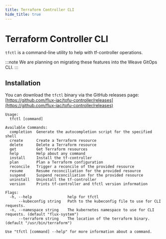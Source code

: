 ```yaml
---
title: Terraform Controller CLI
hide_title: true
---
```


# Terraform Controller CLI

`tfctl` is a command-line utility to help with tf-controller operations.

:::note
We are planning on migrating these features into the Weave GitOps CLI.
:::

## Installation

You can download the `tfctl` binary via the GitHub releases page: [https://github.com/flux-iac/tofu-controller/releases](https://github.com/flux-iac/tofu-controller/releases)

```
Usage:
  tfctl [command]

Available Commands:
  completion  Generate the autocompletion script for the specified shell
  create      Create a Terraform resource
  delete      Delete a Terraform resource
  get         Get Terraform resources
  help        Help about any command
  install     Install the tf-controller
  plan        Plan a Terraform configuration
  reconcile   Trigger a reconcile of the provided resource
  resume      Resume reconciliation for the provided resource
  suspend     Suspend reconciliation for the provided resource
  uninstall   Uninstall the tf-controller
  version     Prints tf-controller and tfctl version information

Flags:
  -h, --help                help for tfctl
      --kubeconfig string   Path to the kubeconfig file to use for CLI requests.
  -n, --namespace string    The kubernetes namespace to use for CLI requests. (default "flux-system")
      --terraform string    The location of the terraform binary. (default "/usr/bin/terraform")

Use "tfctl [command] --help" for more information about a command.
```
